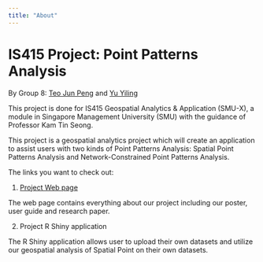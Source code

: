 ```yaml
---
title: "About"
---
```


# IS415 Project: Point Patterns Analysis

By Group 8: [Teo Jun Peng](https://www.linkedin.com/in/jun-peng-teo/) and [Yu Yiling](https://www.linkedin.com/in/yiling-yu/)

This project is done for IS415 Geospatial Analytics & Application (SMU-X), a module in Singapore Management University (SMU) with the guidance of Professor Kam Tin Seong.

This project is a geospatial analytics project which will create an application to assist users with two kinds of Point Patterns Analysis: Spatial Point Patterns Analysis and Network-Constrained Point Patterns Analysis.

The links you want to check out:

  1. [Project Web page](about.html)
  
  The web page contains everything about our project including our poster, user guide and research paper.
  
  2. Project R Shiny application
  
  The R Shiny application allows user to upload their own datasets and utilize our geospatial analysis of Spatial Point on their own datasets.




  
  